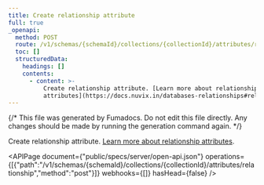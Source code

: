 ```yaml
---
title: Create relationship attribute
full: true
_openapi:
  method: POST
  route: /v1/schemas/{schemaId}/collections/{collectionId}/attributes/relationship
  toc: []
  structuredData:
    headings: []
    contents:
      - content: >-
          Create relationship attribute. [Learn more about relationship
          attributes](https://docs.nuvix.in/databases-relationships#relationship-attributes).
---
```


{/* This file was generated by Fumadocs. Do not edit this file directly. Any changes should be made by running the generation command again. */}

Create relationship attribute. [Learn more about relationship attributes](https://docs.nuvix.in/databases-relationships#relationship-attributes).

<APIPage document={"public/specs/server/open-api.json"} operations={[{"path":"/v1/schemas/{schemaId}/collections/{collectionId}/attributes/relationship","method":"post"}]} webhooks={[]} hasHead={false} />